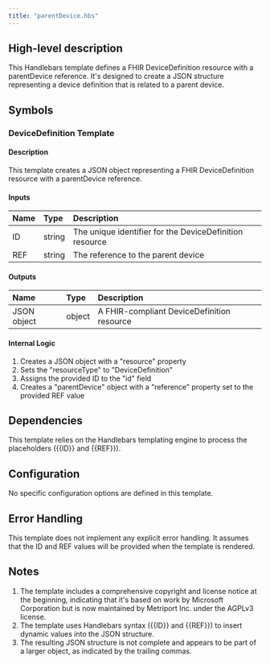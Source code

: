 ```yaml
---
title: "parentDevice.hbs"
---
```


## High-level description
This Handlebars template defines a FHIR DeviceDefinition resource with a parentDevice reference. It's designed to create a JSON structure representing a device definition that is related to a parent device.

## Symbols

### DeviceDefinition Template
#### Description
This template creates a JSON object representing a FHIR DeviceDefinition resource with a parentDevice reference.

#### Inputs
| Name | Type | Description |
|:-----|:-----|:------------|
| ID | string | The unique identifier for the DeviceDefinition resource |
| REF | string | The reference to the parent device |

#### Outputs
| Name | Type | Description |
|:-----|:-----|:------------|
| JSON object | object | A FHIR-compliant DeviceDefinition resource |

#### Internal Logic
1. Creates a JSON object with a "resource" property
2. Sets the "resourceType" to "DeviceDefinition"
3. Assigns the provided ID to the "id" field
4. Creates a "parentDevice" object with a "reference" property set to the provided REF value

## Dependencies
This template relies on the Handlebars templating engine to process the placeholders ({{ID}} and {{REF}}).

## Configuration
No specific configuration options are defined in this template.

## Error Handling
This template does not implement any explicit error handling. It assumes that the ID and REF values will be provided when the template is rendered.

## Notes
1. The template includes a comprehensive copyright and license notice at the beginning, indicating that it's based on work by Microsoft Corporation but is now maintained by Metriport Inc. under the AGPLv3 license.
2. The template uses Handlebars syntax ({{ID}} and {{REF}}) to insert dynamic values into the JSON structure.
3. The resulting JSON structure is not complete and appears to be part of a larger object, as indicated by the trailing commas.